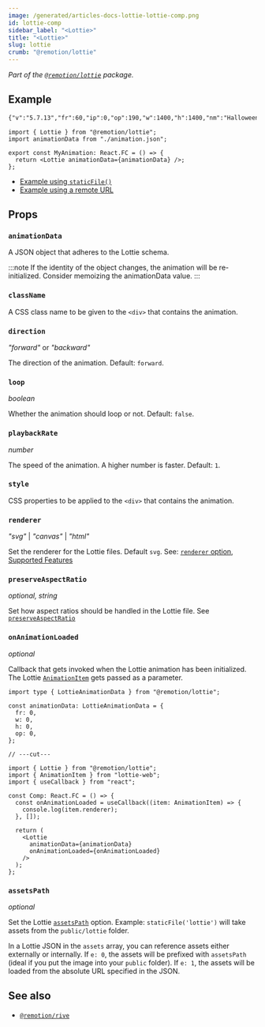 ```yaml
---
image: /generated/articles-docs-lottie-lottie-comp.png
id: lottie-comp
sidebar_label: "<Lottie>"
title: "<Lottie>"
slug: lottie
crumb: "@remotion/lottie"
---
```


_Part of the [`@remotion/lottie`](/docs/lottie) package._

## Example

```txt title="animation.json"
{"v":"5.7.13","fr":60,"ip":0,"op":190,"w":1400,"h":1400,"nm":"Halloween4","ddd":0,"assets":[],"layers":[{"ddd":0,"ind":1,"ty":4,"nm":"syes2 Outlines","sr":1,"ks":{"o":{"a":1,"k":[{"i":{"x":[0.667],"y":[1]},"o":{"x":[0.333],"y":[0]},"t":81,"s":[0]},{"i":{"x":[0.833],"y":[1]},"o":{"x":[0.167],"y":[0]},"t":126,"s":[100]},{"i":{"x":[0.833],"y":[1]},"o":{"x":[0.167],"y":[0]},"t":180,"s":[100]},{"t":189,"s":[0]}],"ix":11},"r":{"a":0,"k":0,"ix":10},"p":{"a":0,"k":[700,700,0],"ix":2,"l":2},"a":{"a":0,"k":[700,700,0],"ix":1,"l":2},"s":{"a":0,"k":[81,81,100],"ix":6,"l":2}},"ao":0,"shapes":[{"ty":"gr","it":[{"ind":0,"ty":"sh","ix":1,"ks":{"a":0,"k":{"i":[[23.598,4.338],[-16.144,12.513],[-14.406,-3.486],[-5.783,-9.989],[5.551,-10.333],[13.41,0.622]],"o":[[13.06,-15.846],[12.84,-9.954],[11.369,2.748],[5.304,9.168],[-6.815,12.675],[-27.865,-1.285]],"v":[[-60.747,25.943],[-16.719,-16.816],[26.301,-32.49],[50.867,-9.75],[55.196,21.422],[18.174,35.354]],"c":true},"ix":2},"nm":"Path 1","mn":"ADBE Vector Shape - Group","hd":false},{"ty":"fl","c":{"a":0,"k":[0.075,0.035000000748,0.071000005685,1],"ix":4},"o":{"a":0,"k":100,"ix":5},"r":1,"bm":0,"nm":"Fill 1","mn":"ADBE Vector Graphic - Fill","hd":false},{"ty":"tr","p":{"a":0,"k":[1016.351,648.256],"ix":2},"a":{"a":0,"k":[0,0],"ix":1},"s":{"a":0,"k":[100,100],"ix":3},"r":{"a":0,"k":0,"ix":6},"o":{"a":0,"k":100,"ix":7},"sk":{"a":0,"k":0,"ix":4},"sa":{"a":0,"k":0,"ix":5},"nm":"Transform"}],"nm":"Group 1","np":2,"cix":2,"bm":0,"ix":1,"mn":"ADBE Vector Group","hd":false},{"ty":"gr","it":[{"ind":0,"ty":"sh","ix":1,"ks":{"a":0,"k":{"i":[[8.588,-5.228],[-0.529,-9.563],[-2.631,-4.201],[-26.415,-19.799],[-0.591,17.05],[11.075,13.562]],"o":[[-8.602,5.235],[0.295,5.194],[17.663,28.208],[8.121,-15.849],[0.646,-18.677],[-11.088,-13.558]],"v":[[-28.393,-48.557],[-43.638,-24.21],[-38.246,-10.278],[32.714,58.061],[43.521,7.485],[31.676,-44.504]],"c":true},"ix":2},"nm":"Path 1","mn":"ADBE Vector Shape - Group","hd":false},{"ty":"fl","c":{"a":0,"k":[0.075,0.035000000748,0.071000005685,1],"ix":4},"o":{"a":0,"k":100,"ix":5},"r":1,"bm":0,"nm":"Fill 1","mn":"ADBE Vector Graphic - Fill","hd":false},{"ty":"tr","p":{"a":0,"k":[868.17,595.655],"ix":2},"a":{"a":0,"k":[0,0],"ix":1},"s":{"a":0,"k":[100,100],"ix":3},"r":{"a":0,"k":0,"ix":6},"o":{"a":0,"k":100,"ix":7},"sk":{"a":0,"k":0,"ix":4},"sa":{"a":0,"k":0,"ix":5},"nm":"Transform"}],"nm":"Group 2","np":2,"cix":2,"bm":0,"ix":2,"mn":"ADBE Vector Group","hd":false}],"ip":0,"op":190,"st":0,"bm":0},{"ddd":0,"ind":2,"ty":4,"nm":"mouth Outlines","sr":1,"ks":{"o":{"a":1,"k":[{"i":{"x":[0.667],"y":[1]},"o":{"x":[0.333],"y":[0]},"t":126,"s":[0]},{"i":{"x":[0.833],"y":[1]},"o":{"x":[0.333],"y":[0]},"t":165,"s":[100]},{"i":{"x":[0.833],"y":[1]},"o":{"x":[0.167],"y":[0]},"t":180,"s":[100]},{"t":189,"s":[0]}],"ix":11},"r":{"a":0,"k":0,"ix":10},"p":{"a":0,"k":[700,700,0],"ix":2,"l":2},"a":{"a":0,"k":[700,700,0],"ix":1,"l":2},"s":{"a":0,"k":[81,81,100],"ix":6,"l":2}},"ao":0,"shapes":[{"ty":"gr","it":[{"ind":0,"ty":"sh","ix":1,"ks":{"a":0,"k":{"i":[[7.317,2.572],[-55.276,18.748],[-3.219,58.553],[13.379,-15.2],[1.988,11.645],[11.29,-14.437],[2.065,14.99],[13.311,-16.182],[4.956,16.23],[8.899,-17.054],[6.334,14.712],[1.491,-17.313],[7.875,10.834],[-1.962,-12.524]],"o":[[22.414,49.865],[55.282,-18.752],[-13.38,15.196],[-1.989,-11.659],[-11.301,14.427],[-6.001,-13.214],[-11.037,17.796],[-9.974,-12.898],[-4.967,18.206],[-8.578,-13.169],[-4.002,17.253],[-7.88,-10.845],[1.974,12.524],[-6.802,-0.536]],"v":[[-120.666,3.985],[16.998,59.13],[120.665,-77.878],[80.514,-32.268],[74.554,-67.213],[40.654,-23.918],[28.508,-66.494],[-8.082,-15.423],[-30.68,-59.515],[-51.564,-6.359],[-73.981,-48.265],[-82.225,3.686],[-105.874,-28.833],[-99.963,8.752]],"c":true},"ix":2},"nm":"Path 1","mn":"ADBE Vector Shape - Group","hd":false},{"ty":"fl","c":{"a":0,"k":[0.075,0.035000000748,0.071000005685,1],"ix":4},"o":{"a":0,"k":100,"ix":5},"r":1,"bm":0,"nm":"Fill 1","mn":"ADBE Vector Graphic - Fill","hd":false},{"ty":"tr","p":{"a":0,"k":[546.778,620.971],"ix":2},"a":{"a":0,"k":[0,0],"ix":1},"s":{"a":0,"k":[100,100],"ix":3},"r":{"a":0,"k":0,"ix":6},"o":{"a":0,"k":100,"ix":7},"sk":{"a":0,"k":0,"ix":4},"sa":{"a":0,"k":0,"ix":5},"nm":"Transform"}],"nm":"Group 1","np":2,"cix":2,"bm":0,"ix":1,"mn":"ADBE Vector Group","hd":false}],"ip":0,"op":190,"st":0,"bm":0},{"ddd":0,"ind":3,"ty":4,"nm":"eyes Outlines","sr":1,"ks":{"o":{"a":1,"k":[{"i":{"x":[0.667],"y":[1]},"o":{"x":[0.333],"y":[0]},"t":45,"s":[0]},{"i":{"x":[0.833],"y":[1]},"o":{"x":[0.333],"y":[0]},"t":90,"s":[100]},{"i":{"x":[0.833],"y":[1]},"o":{"x":[0.167],"y":[0]},"t":180,"s":[100]},{"t":189,"s":[0]}],"ix":11},"r":{"a":0,"k":0,"ix":10},"p":{"a":0,"k":[700,700,0],"ix":2,"l":2},"a":{"a":0,"k":[700,700,0],"ix":1,"l":2},"s":{"a":0,"k":[81,81,100],"ix":6,"l":2}},"ao":0,"shapes":[{"ty":"gr","it":[{"ind":0,"ty":"sh","ix":1,"ks":{"a":0,"k":{"i":[[-7.396,4.729],[-19.62,-29.593],[4.757,-6.698],[3.418,0.553],[3.092,1.532],[20.959,-9.584],[5.658,5.583],[-3.349,8.47]],"o":[[31.578,-20.161],[3.851,5.791],[-2.607,3.689],[-3.404,-0.546],[-18.538,-9.155],[-7.691,3.517],[-5.026,-4.942],[3.335,-8.474]],"v":[[-38.476,-16.268],[50.238,0.056],[52.279,22.001],[42.187,26.309],[32.713,22.262],[-29.641,29.118],[-52.01,30.845],[-53.511,6.705]],"c":true},"ix":2},"nm":"Path 1","mn":"ADBE Vector Shape - Group","hd":false},{"ty":"fl","c":{"a":0,"k":[0.075,0.035000000748,0.071000005685,1],"ix":4},"o":{"a":0,"k":100,"ix":5},"r":1,"bm":0,"nm":"Fill 1","mn":"ADBE Vector Graphic - Fill","hd":false},{"ty":"tr","p":{"a":0,"k":[593.479,470.1],"ix":2},"a":{"a":0,"k":[0,0],"ix":1},"s":{"a":0,"k":[100,100],"ix":3},"r":{"a":0,"k":0,"ix":6},"o":{"a":0,"k":100,"ix":7},"sk":{"a":0,"k":0,"ix":4},"sa":{"a":0,"k":0,"ix":5},"nm":"Transform"}],"nm":"Group 1","np":2,"cix":2,"bm":0,"ix":1,"mn":"ADBE Vector Group","hd":false},{"ty":"gr","it":[{"ind":0,"ty":"sh","ix":1,"ks":{"a":0,"k":{"i":[[7.389,-0.306],[10.089,-32.457],[-5.582,-2.562],[-2.79,2.184],[-2.306,2.765],[-20.077,3.744],[-3.576,7.127],[4.767,4.621]],"o":[[-31.53,1.33],[-1.975,6.351],[3.057,1.398],[2.789,-2.191],[13.781,-16.557],[7.361,-1.367],[3.173,-6.334],[-4.775,-4.616]],"v":[[24.553,-38.597],[-47.578,19.949],[-44.355,37.505],[-34.765,35.475],[-27.572,27.482],[27.256,0.095],[46.764,-10.272],[42.601,-29.199]],"c":true},"ix":2},"nm":"Path 1","mn":"ADBE Vector Shape - Group","hd":false},{"ty":"fl","c":{"a":0,"k":[0.075,0.035000000748,0.071000005685,1],"ix":4},"o":{"a":0,"k":100,"ix":5},"r":1,"bm":0,"nm":"Fill 1","mn":"ADBE Vector Graphic - Fill","hd":false},{"ty":"tr","p":{"a":0,"k":[440.244,517.803],"ix":2},"a":{"a":0,"k":[0,0],"ix":1},"s":{"a":0,"k":[100,100],"ix":3},"r":{"a":0,"k":0,"ix":6},"o":{"a":0,"k":100,"ix":7},"sk":{"a":0,"k":0,"ix":4},"sa":{"a":0,"k":0,"ix":5},"nm":"Transform"}],"nm":"Group 2","np":2,"cix":2,"bm":0,"ix":2,"mn":"ADBE Vector Group","hd":false}],"ip":0,"op":190,"st":0,"bm":0},{"ddd":0,"ind":4,"ty":4,"nm":"mouth2 Outlines","sr":1,"ks":{"o":{"a":1,"k":[{"i":{"x":[0.667],"y":[1]},"o":{"x":[0.333],"y":[0]},"t":126,"s":[0]},{"i":{"x":[0.833],"y":[1]},"o":{"x":[0.333],"y":[0]},"t":165,"s":[100]},{"i":{"x":[0.833],"y":[1]},"o":{"x":[0.167],"y":[0]},"t":180,"s":[100]},{"t":189,"s":[0]}],"ix":11},"r":{"a":0,"k":0,"ix":10},"p":{"a":0,"k":[700,700,0],"ix":2,"l":2},"a":{"a":0,"k":[700,700,0],"ix":1,"l":2},"s":{"a":0,"k":[81,81,100],"ix":6,"l":2}},"ao":0,"shapes":[{"ty":"gr","it":[{"ind":0,"ty":"sh","ix":1,"ks":{"a":0,"k":{"i":[[11.047,0.956],[0.35,-0.144],[0.901,-1.041],[0.453,-0.618],[6.272,-1.931],[2.02,4.882],[0.962,4.226],[1.458,0.346],[11.15,-8.673],[-0.171,2.531],[1.951,12.662],[3.18,1.45],[13.157,-7.11],[0.926,1.658],[-0.976,17.147],[1.614,1.247],[12.07,-2.924],[0.343,1.504],[-0.344,14.485],[7.543,12.506],[-22.114,-32.028],[-40.746,1.47],[-15.773,3.874],[-20.658,19.937]],"o":[[-0.372,0.196],[-1.807,0.783],[-0.48,0.584],[-3.758,5.235],[-6.691,2.037],[-1.635,-3.985],[-1.457,-0.333],[-12.07,7.424],[-2.192,1.704],[0.879,-13.049],[-3.256,-1.326],[-12.922,7.606],[-1.69,0.913],[-8.038,-14.387],[-1.649,-1.216],[-11.946,3.538],[-1.422,0.347],[-3.057,-14.063],[-9.542,-10.892],[-13.918,42.095],[22.116,32.017],[15.849,-0.563],[26.731,-6.576],[-11.239,0.395]],"v":[[92.391,39.28],[91.312,39.895],[89.958,40.758],[88.632,42.688],[73.251,56.833],[59.978,46.164],[56.337,33.77],[51.953,32.747],[19.356,61.315],[14.203,58.736],[12.404,19.979],[2.697,15.895],[-36.016,38.817],[-40.639,37.952],[-45.022,-12.052],[-49.907,-15.751],[-85.63,-4.227],[-88.88,-5.848],[-86.097,-49.696],[-111.915,-84.732],[-98.622,33.936],[2.875,83.262],[50.47,75.383],[125.833,40.211]],"c":true},"ix":2},"nm":"Path 1","mn":"ADBE Vector Shape - Group","hd":false},{"ty":"fl","c":{"a":0,"k":[0.075,0.035000000748,0.071000005685,1],"ix":4},"o":{"a":0,"k":100,"ix":5},"r":1,"bm":0,"nm":"Fill 1","mn":"ADBE Vector Graphic - Fill","hd":false},{"ty":"tr","p":{"a":0,"k":[902.385,716.475],"ix":2},"a":{"a":0,"k":[0,0],"ix":1},"s":{"a":0,"k":[100,100],"ix":3},"r":{"a":0,"k":0,"ix":6},"o":{"a":0,"k":100,"ix":7},"sk":{"a":0,"k":0,"ix":4},"sa":{"a":0,"k":0,"ix":5},"nm":"Transform"}],"nm":"Group 1","np":2,"cix":2,"bm":0,"ix":1,"mn":"ADBE Vector Group","hd":false}],"ip":0,"op":190,"st":0,"bm":0},{"ddd":0,"ind":5,"ty":4,"nm":"bag Outlines","sr":1,"ks":{"o":{"a":1,"k":[{"i":{"x":[0.667],"y":[1]},"o":{"x":[0.333],"y":[0]},"t":0,"s":[0]},{"i":{"x":[0.833],"y":[1]},"o":{"x":[0.333],"y":[0]},"t":45,"s":[100]},{"i":{"x":[0.833],"y":[1]},"o":{"x":[0.167],"y":[0]},"t":180,"s":[100]},{"t":189,"s":[0]}],"ix":11},"r":{"a":0,"k":0,"ix":10},"p":{"a":1,"k":[{"i":{"x":0.667,"y":1},"o":{"x":0.333,"y":0},"t":0,"s":[700,856,0],"to":[0,-26,0],"ti":[0,26,0]},{"t":45,"s":[700,700,0]}],"ix":2,"l":2},"a":{"a":0,"k":[700,700,0],"ix":1,"l":2},"s":{"a":0,"k":[81,81,100],"ix":6,"l":2}},"ao":0,"shapes":[{"ty":"gr","it":[{"ind":0,"ty":"sh","ix":1,"ks":{"a":0,"k":{"i":[[0,0],[8.615,2.583]],"o":[[-8.625,-2.576],[0,0]],"v":[[12.924,3.867],[-12.924,-3.867]],"c":false},"ix":2},"nm":"Path 1","mn":"ADBE Vector Shape - Group","hd":false},{"ty":"st","c":{"a":0,"k":[0.075,0.035000000748,0.071000005685,1],"ix":3},"o":{"a":0,"k":100,"ix":4},"w":{"a":0,"k":0.5,"ix":5},"lc":2,"lj":1,"ml":10,"bm":0,"nm":"Stroke 1","mn":"ADBE Vector Graphic - Stroke","hd":false},{"ty":"tr","p":{"a":0,"k":[600.913,847.655],"ix":2},"a":{"a":0,"k":[0,0],"ix":1},"s":{"a":0,"k":[100,100],"ix":3},"r":{"a":0,"k":0,"ix":6},"o":{"a":0,"k":100,"ix":7},"sk":{"a":0,"k":0,"ix":4},"sa":{"a":0,"k":0,"ix":5},"nm":"Transform"}],"nm":"Group 1","np":2,"cix":2,"bm":0,"ix":1,"mn":"ADBE Vector Group","hd":false},{"ty":"gr","it":[{"ind":0,"ty":"sh","ix":1,"ks":{"a":0,"k":{"i":[[0,0],[0.526,16.058]],"o":[[-3.854,-15.354],[0,0]],"v":[[3.306,23.664],[-3.306,-23.663]],"c":false},"ix":2},"nm":"Path 1","mn":"ADBE Vector Shape - Group","hd":false},{"ty":"st","c":{"a":0,"k":[0.075,0.035000000748,0.071000005685,1],"ix":3},"o":{"a":0,"k":100,"ix":4},"w":{"a":0,"k":0.5,"ix":5},"lc":2,"lj":1,"ml":10,"bm":0,"nm":"Stroke 1","mn":"ADBE Vector Graphic - Stroke","hd":false},{"ty":"tr","p":{"a":0,"k":[637.784,816.297],"ix":2},"a":{"a":0,"k":[0,0],"ix":1},"s":{"a":0,"k":[100,100],"ix":3},"r":{"a":0,"k":0,"ix":6},"o":{"a":0,"k":100,"ix":7},"sk":{"a":0,"k":0,"ix":4},"sa":{"a":0,"k":0,"ix":5},"nm":"Transform"}],"nm":"Group 2","np":2,"cix":2,"bm":0,"ix":2,"mn":"ADBE Vector Group","hd":false},{"ty":"gr","it":[{"ind":0,"ty":"sh","ix":1,"ks":{"a":0,"k":{"i":[[0,0],[1.099,64.303]],"o":[[8.364,-64.161],[0,0]],"v":[[-33.274,90.516],[32.175,-90.516]],"c":false},"ix":2},"nm":"Path 1","mn":"ADBE Vector Shape - Group","hd":false},{"ty":"st","c":{"a":0,"k":[0.075,0.035000000748,0.071000005685,1],"ix":3},"o":{"a":0,"k":100,"ix":4},"w":{"a":0,"k":0.5,"ix":5},"lc":2,"lj":1,"ml":10,"bm":0,"nm":"Stroke 1","mn":"ADBE Vector Graphic - Stroke","hd":false},{"ty":"tr","p":{"a":0,"k":[704.139,727.834],"ix":2},"a":{"a":0,"k":[0,0],"ix":1},"s":{"a":0,"k":[100,100],"ix":3},"r":{"a":0,"k":0,"ix":6},"o":{"a":0,"k":100,"ix":7},"sk":{"a":0,"k":0,"ix":4},"sa":{"a":0,"k":0,"ix":5},"nm":"Transform"}],"nm":"Group 3","np":2,"cix":2,"bm":0,"ix":3,"mn":"ADBE Vector Group","hd":false},{"ty":"gr","it":[{"ind":0,"ty":"sh","ix":1,"ks":{"a":0,"k":{"i":[[0,0],[-17.84,-0.216]],"o":[[12.329,-13.789],[0,0]],"v":[[-24.055,10.932],[24.055,-10.716]],"c":false},"ix":2},"nm":"Path 1","mn":"ADBE Vector Shape - Group","hd":false},{"ty":"st","c":{"a":0,"k":[0.075,0.035000000748,0.071000005685,1],"ix":3},"o":{"a":0,"k":100,"ix":4},"w":{"a":0,"k":0.5,"ix":5},"lc":2,"lj":1,"ml":10,"bm":0,"nm":"Stroke 1","mn":"ADBE Vector Graphic - Stroke","hd":false},{"ty":"tr","p":{"a":0,"k":[631.898,872.32],"ix":2},"a":{"a":0,"k":[0,0],"ix":1},"s":{"a":0,"k":[100,100],"ix":3},"r":{"a":0,"k":0,"ix":6},"o":{"a":0,"k":100,"ix":7},"sk":{"a":0,"k":0,"ix":4},"sa":{"a":0,"k":0,"ix":5},"nm":"Transform"}],"nm":"Group 4","np":2,"cix":2,"bm":0,"ix":4,"mn":"ADBE Vector Group","hd":false},{"ty":"gr","it":[{"ind":0,"ty":"sh","ix":1,"ks":{"a":0,"k":{"i":[[-72.516,-64.379],[37.905,51.972],[-22.914,63.997],[-5.819,-16.495]],"o":[[-59.257,-20.067],[-37.908,-51.984],[-3.878,17.642],[57.508,162.522]],"v":[[104.068,147.081],[-49.833,42.111],[-81.154,-147.081],[-71.512,-95.847]],"c":true},"ix":2},"nm":"Path 1","mn":"ADBE Vector Shape - Group","hd":false},{"ty":"fl","c":{"a":0,"k":[0.969000004787,0.741000007181,0.118000000598,1],"ix":4},"o":{"a":0,"k":100,"ix":5},"r":1,"bm":0,"nm":"Fill 1","mn":"ADBE Vector Graphic - Fill","hd":false},{"ty":"tr","p":{"a":0,"k":[427.43,668.832],"ix":2},"a":{"a":0,"k":[0,0],"ix":1},"s":{"a":0,"k":[100,100],"ix":3},"r":{"a":0,"k":0,"ix":6},"o":{"a":0,"k":100,"ix":7},"sk":{"a":0,"k":0,"ix":4},"sa":{"a":0,"k":0,"ix":5},"nm":"Transform"}],"nm":"Group 5","np":2,"cix":2,"bm":0,"ix":5,"mn":"ADBE Vector Group","hd":false},{"ty":"gr","it":[{"ind":0,"ty":"sh","ix":1,"ks":{"a":0,"k":{"i":[[8.866,-6.495],[0.807,-32.509],[-9.164,1.806],[-6.173,-2.765],[-5.894,5.98],[-2.047,7.553],[-2.082,-1.941],[-6.777,11.777],[5.942,8.88],[9.147,5.476],[5.053,9.556]],"o":[[-19.38,31.237],[8.961,-0.348],[7.598,-1.507],[5.99,2.686],[5.901,-5.981],[3.091,0.23],[7.722,7.206],[6.781,-11.763],[-5.926,-8.869],[-9.142,-5.468],[-10.992,6.035]],"v":[[-27.619,-40.056],[-58.87,58.621],[-34.688,41.174],[-17.901,51.129],[2.76,44.279],[14.133,22.897],[20.859,27.953],[52.089,16.019],[51.238,-17.908],[26.651,-37.659],[3.237,-58.622]],"c":true},"ix":2},"nm":"Path 1","mn":"ADBE Vector Shape - Group","hd":false},{"ty":"fl","c":{"a":0,"k":[0.969000004787,0.573000021542,0.118000000598,1],"ix":4},"o":{"a":0,"k":100,"ix":5},"r":1,"bm":0,"nm":"Fill 1","mn":"ADBE Vector Graphic - Fill","hd":false},{"ty":"tr","p":{"a":0,"k":[641.742,907.073],"ix":2},"a":{"a":0,"k":[0,0],"ix":1},"s":{"a":0,"k":[100,100],"ix":3},"r":{"a":0,"k":0,"ix":6},"o":{"a":0,"k":100,"ix":7},"sk":{"a":0,"k":0,"ix":4},"sa":{"a":0,"k":0,"ix":5},"nm":"Transform"}],"nm":"Group 6","np":2,"cix":2,"bm":0,"ix":6,"mn":"ADBE Vector Group","hd":false},{"ty":"gr","it":[{"ind":0,"ty":"sh","ix":1,"ks":{"a":0,"k":{"i":[[2.706,-1.381],[21.725,-6.242],[38.98,-2.594],[62.052,20.984],[-17.443,-15.86],[-18.995,-4.791],[-31.264,-1.11],[-15.794,2.006],[-8.282,1.082],[-8.244,1.997],[-14.345,4.732],[-12.963,34.525]],"o":[[-20.445,10.397],[-38.118,10.974],[-65.457,4.355],[14.777,20.992],[18.635,6.042],[30.146,7.602],[15.774,0.559],[8.275,-1.041],[8.346,-1.093],[14.579,-3.52],[16.955,-25.265],[-2.679,1.45]],"v":[[183.763,-52.337],[120.274,-27.564],[3.519,-8.568],[-191.806,-29.773],[-143.147,25.428],[-86.776,41.949],[5.462,56.126],[52.876,54.071],[77.711,51.585],[102.617,46.854],[145.888,33.926],[191.806,-56.686]],"c":true},"ix":2},"nm":"Path 1","mn":"ADBE Vector Shape - Group","hd":false},{"ty":"fl","c":{"a":0,"k":[0.969000004787,0.486000001197,0.118000000598,1],"ix":4},"o":{"a":0,"k":100,"ix":5},"r":1,"bm":0,"nm":"Fill 1","mn":"ADBE Vector Graphic - Fill","hd":false},{"ty":"tr","p":{"a":0,"k":[558.172,763.575],"ix":2},"a":{"a":0,"k":[0,0],"ix":1},"s":{"a":0,"k":[100,100],"ix":3},"r":{"a":0,"k":0,"ix":6},"o":{"a":0,"k":100,"ix":7},"sk":{"a":0,"k":0,"ix":4},"sa":{"a":0,"k":0,"ix":5},"nm":"Transform"}],"nm":"Group 7","np":2,"cix":2,"bm":0,"ix":7,"mn":"ADBE Vector Group","hd":false},{"ty":"gr","it":[{"ind":0,"ty":"sh","ix":1,"ks":{"a":0,"k":{"i":[[0.748,-0.652],[19.6,-12.887],[20.15,-8.227],[41.021,-7.313],[73.322,12.96],[-8.701,-28.13],[-39.795,-2.524],[-20.201,0.653],[-21.125,2.373],[-39.801,16.604],[-30.398,23.646],[0.989,16.027],[8.238,24.08]],"o":[[-17.766,15.702],[-18.505,12.164],[-39.189,16.01],[-74.343,13.262],[0.8,26.411],[37.653,12.489],[20.094,1.275],[21.101,-0.669],[42.017,-4.706],[34.875,-14.564],[0.812,-15.688],[-1.539,-25.339],[-0.742,0.664]],"v":[[220.406,-106.169],[164.566,-62.793],[106.49,-32.732],[-14.375,1.923],[-238.266,2.747],[-224.433,84.76],[-107.675,106.689],[-47.182,107.517],[15.997,104.673],[139.501,72.388],[237.441,14.158],[237.277,-33.444],[222.604,-108.169]],"c":true},"ix":2},"nm":"Path 1","mn":"ADBE Vector Shape - Group","hd":false},{"ty":"fl","c":{"a":0,"k":[0.969000004787,0.486000001197,0.118000000598,1],"ix":4},"o":{"a":0,"k":100,"ix":5},"r":1,"bm":0,"nm":"Fill 1","mn":"ADBE Vector Graphic - Fill","hd":false},{"ty":"tr","p":{"a":0,"k":[542.572,550.63],"ix":2},"a":{"a":0,"k":[0,0],"ix":1},"s":{"a":0,"k":[100,100],"ix":3},"r":{"a":0,"k":0,"ix":6},"o":{"a":0,"k":100,"ix":7},"sk":{"a":0,"k":0,"ix":4},"sa":{"a":0,"k":0,"ix":5},"nm":"Transform"}],"nm":"Group 8","np":2,"cix":2,"bm":0,"ix":8,"mn":"ADBE Vector Group","hd":false},{"ty":"gr","it":[{"ind":0,"ty":"sh","ix":1,"ks":{"a":0,"k":{"i":[[9.862,-7.646],[15.162,-9.48],[14.464,-6.695],[49.288,-2.895],[6.052,-24.753],[-35.318,7.701],[-36.026,14.11],[-34.972,21.448],[-17.442,14.956],[37.615,7.42]],"o":[[-14.238,11.061],[-13.668,8.54],[-45.751,21.155],[-11.582,20.861],[35.689,-0.331],[37.475,-8.161],[37.547,-14.702],[19.531,-11.998],[-25.779,-21.221],[-9.365,8.622]],"v":[[66.742,-67.805],[22.932,-36.272],[-19.341,-13.46],[-163.892,23.572],[-190.781,92.214],[-83.967,80.871],[25.104,43.829],[135.152,-7.765],[190.781,-48.005],[95.693,-92.214]],"c":true},"ix":2},"nm":"Path 1","mn":"ADBE Vector Shape - Group","hd":false},{"ty":"fl","c":{"a":0,"k":[0.969000004787,0.486000001197,0.118000000598,1],"ix":4},"o":{"a":0,"k":100,"ix":5},"r":1,"bm":0,"nm":"Fill 1","mn":"ADBE Vector Graphic - Fill","hd":false},{"ty":"tr","p":{"a":0,"k":[503.056,384.674],"ix":2},"a":{"a":0,"k":[0,0],"ix":1},"s":{"a":0,"k":[100,100],"ix":3},"r":{"a":0,"k":0,"ix":6},"o":{"a":0,"k":100,"ix":7},"sk":{"a":0,"k":0,"ix":4},"sa":{"a":0,"k":0,"ix":5},"nm":"Transform"}],"nm":"Group 9","np":2,"cix":2,"bm":0,"ix":9,"mn":"ADBE Vector Group","hd":false},{"ty":"gr","it":[{"ind":0,"ty":"sh","ix":1,"ks":{"a":0,"k":{"i":[[-10.58,3.984],[-17.896,10.432],[-2.689,1.697],[5.496,-1.099],[24.656,-19.862]],"o":[[19.116,-7.21],[2.745,-1.604],[-5.334,0.838],[-27.679,5.571],[10.803,-3.068]],"v":[[-15.85,10.457],[39.872,-15.909],[47.944,-20.956],[31.738,-18.081],[-47.943,20.956]],"c":true},"ix":2},"nm":"Path 1","mn":"ADBE Vector Shape - Group","hd":false},{"ty":"fl","c":{"a":0,"k":[0.969000004787,0.486000001197,0.118000000598,1],"ix":4},"o":{"a":0,"k":100,"ix":5},"r":1,"bm":0,"nm":"Fill 1","mn":"ADBE Vector Graphic - Fill","hd":false},{"ty":"tr","p":{"a":0,"k":[449.376,312.701],"ix":2},"a":{"a":0,"k":[0,0],"ix":1},"s":{"a":0,"k":[100,100],"ix":3},"r":{"a":0,"k":0,"ix":6},"o":{"a":0,"k":100,"ix":7},"sk":{"a":0,"k":0,"ix":4},"sa":{"a":0,"k":0,"ix":5},"nm":"Transform"}],"nm":"Group 10","np":2,"cix":2,"bm":0,"ix":10,"mn":"ADBE Vector Group","hd":false},{"ty":"gr","it":[{"ind":0,"ty":"sh","ix":1,"ks":{"a":0,"k":{"i":[[68.181,130.869],[-122.563,24.684],[-7.989,-131.206],[60.967,-5.235]],"o":[[-101.686,-195.127],[193.949,-39.041],[11.013,180.573],[-78.881,6.774]],"v":[[-173.28,128.982],[-34.783,-271.169],[263.953,-48.596],[104.049,303.437]],"c":true},"ix":2},"nm":"Path 1","mn":"ADBE Vector Shape - Group","hd":false},{"ty":"fl","c":{"a":0,"k":[0.969000004787,0.573000021542,0.118000000598,1],"ix":4},"o":{"a":0,"k":100,"ix":5},"r":1,"bm":0,"nm":"Fill 1","mn":"ADBE Vector Graphic - Fill","hd":false},{"ty":"tr","p":{"a":0,"k":[515.896,565.783],"ix":2},"a":{"a":0,"k":[0,0],"ix":1},"s":{"a":0,"k":[100,100],"ix":3},"r":{"a":0,"k":0,"ix":6},"o":{"a":0,"k":100,"ix":7},"sk":{"a":0,"k":0,"ix":4},"sa":{"a":0,"k":0,"ix":5},"nm":"Transform"}],"nm":"Group 11","np":2,"cix":2,"bm":0,"ix":11,"mn":"ADBE Vector Group","hd":false},{"ty":"gr","it":[{"ind":0,"ty":"sh","ix":1,"ks":{"a":0,"k":{"i":[[0,0],[-6.657,-16.803],[-5.001,-17.299],[20.816,-16.044],[21.149,-15.557],[4.214,-39.152],[-25.488,-28.314]],"o":[[-10.899,14.536],[6.588,16.657],[7.369,25.545],[-20.827,16.059],[-30.987,22.781],[-4.209,39.162],[0,0]],"v":[[55.865,-207.393],[48.834,-155.371],[75.162,-109.187],[44.99,-40.176],[-22.044,0.364],[-78.322,99.446],[-44.264,207.393]],"c":false},"ix":2},"nm":"Path 1","mn":"ADBE Vector Shape - Group","hd":false},{"ty":"st","c":{"a":0,"k":[0.075,0.035000000748,0.071000005685,1],"ix":3},"o":{"a":0,"k":100,"ix":4},"w":{"a":0,"k":0.5,"ix":5},"lc":2,"lj":1,"ml":10,"bm":0,"nm":"Stroke 1","mn":"ADBE Vector Graphic - Stroke","hd":false},{"ty":"tr","p":{"a":0,"k":[584.175,1089.951],"ix":2},"a":{"a":0,"k":[0,0],"ix":1},"s":{"a":0,"k":[100,100],"ix":3},"r":{"a":0,"k":0,"ix":6},"o":{"a":0,"k":100,"ix":7},"sk":{"a":0,"k":0,"ix":4},"sa":{"a":0,"k":0,"ix":5},"nm":"Transform"}],"nm":"Group 12","np":2,"cix":2,"bm":0,"ix":12,"mn":"ADBE Vector Group","hd":false}],"ip":0,"op":190,"st":0,"bm":0},{"ddd":0,"ind":6,"ty":4,"nm":"bag2 Outlines","sr":1,"ks":{"o":{"a":1,"k":[{"i":{"x":[0.667],"y":[1]},"o":{"x":[0.333],"y":[0]},"t":0,"s":[0]},{"i":{"x":[0.78],"y":[17.742]},"o":{"x":[0.318],"y":[0]},"t":45,"s":[100]},{"i":{"x":[0.722],"y":[1]},"o":{"x":[0.385],"y":[0.02]},"t":180,"s":[100]},{"t":189,"s":[0]}],"ix":11},"r":{"a":0,"k":0,"ix":10},"p":{"a":1,"k":[{"i":{"x":0.667,"y":1},"o":{"x":0.333,"y":0},"t":0,"s":[700,856,0],"to":[0,-26,0],"ti":[0,26,0]},{"i":{"x":0.667,"y":0.667},"o":{"x":0.333,"y":0.333},"t":45,"s":[700,700,0],"to":[0,0,0],"ti":[0,0,0]},{"t":180,"s":[700,700,0]}],"ix":2,"l":2},"a":{"a":0,"k":[700,700,0],"ix":1,"l":2},"s":{"a":0,"k":[81,81,100],"ix":6,"l":2}},"ao":0,"shapes":[{"ty":"gr","it":[{"ind":0,"ty":"sh","ix":1,"ks":{"a":0,"k":{"i":[[0,0],[2.9,-19.847],[4.72,-18.521],[28.38,8.632],[28.418,9.365],[25.324,-26.216],[-8.571,-47.938]],"o":[[-18.212,0.265],[-2.865,19.662],[-7.008,27.384],[-28.382,-8.639],[-41.631,-13.695],[-25.315,26.209],[0,0]],"v":[[164.64,-110.647],[129.617,-77.27],[129.253,-14.616],[63.143,8.512],[-22.154,-27.992],[-129.267,-7.969],[-156.069,110.647]],"c":false},"ix":2},"nm":"Path 1","mn":"ADBE Vector Shape - Group","hd":false},{"ty":"st","c":{"a":0,"k":[0.075,0.035000000748,0.071000005685,1],"ix":3},"o":{"a":0,"k":100,"ix":4},"w":{"a":0,"k":0.5,"ix":5},"lc":2,"lj":1,"ml":10,"bm":0,"nm":"Stroke 1","mn":"ADBE Vector Graphic - Stroke","hd":false},{"ty":"tr","p":{"a":0,"k":[639.495,1092.547],"ix":2},"a":{"a":0,"k":[0,0],"ix":1},"s":{"a":0,"k":[100,100],"ix":3},"r":{"a":0,"k":0,"ix":6},"o":{"a":0,"k":100,"ix":7},"sk":{"a":0,"k":0,"ix":4},"sa":{"a":0,"k":0,"ix":5},"nm":"Transform"}],"nm":"Group 1","np":2,"cix":2,"bm":0,"ix":1,"mn":"ADBE Vector Group","hd":false},{"ty":"gr","it":[{"ind":0,"ty":"sh","ix":1,"ks":{"a":0,"k":{"i":[[0,0],[-20.659,-6.039],[-4.555,2.608]],"o":[[15.608,15.265],[4.925,1.443],[0,0]],"v":[[-35.229,-17.546],[20.205,15.021],[35.229,14.938]],"c":false},"ix":2},"nm":"Path 1","mn":"ADBE Vector Shape - Group","hd":false},{"ty":"st","c":{"a":0,"k":[0.075,0.035000000748,0.071000005685,1],"ix":3},"o":{"a":0,"k":100,"ix":4},"w":{"a":0,"k":0.5,"ix":5},"lc":2,"lj":1,"ml":10,"bm":0,"nm":"Stroke 1","mn":"ADBE Vector Graphic - Stroke","hd":false},{"ty":"tr","p":{"a":0,"k":[792.133,965.742],"ix":2},"a":{"a":0,"k":[0,0],"ix":1},"s":{"a":0,"k":[100,100],"ix":3},"r":{"a":0,"k":0,"ix":6},"o":{"a":0,"k":100,"ix":7},"sk":{"a":0,"k":0,"ix":4},"sa":{"a":0,"k":0,"ix":5},"nm":"Transform"}],"nm":"Group 2","np":2,"cix":2,"bm":0,"ix":2,"mn":"ADBE Vector Group","hd":false},{"ty":"gr","it":[{"ind":0,"ty":"sh","ix":1,"ks":{"a":0,"k":{"i":[[9.858,3.47],[17.243,-8.645],[3.813,-4.953],[-4.074,-4.7],[-5.792,1.062],[-5.826,0.742],[0.351,-6.849],[-6.644,-2.504],[-11.081,3.28],[-1.257,-5.475],[-5.786,-0.838],[-4.259,7.714],[-3.318,-3.5],[-4.519,1.972],[1.36,7.403],[0,0]],"o":[[-17.656,7.846],[-5.682,2.852],[-3.827,4.947],[3.738,4.317],[5.757,-1.085],[-3.366,6.056],[-0.329,6.843],[10.737,4.06],[-1.065,5.54],[1.257,5.503],[8.964,1.288],[1.545,4.493],[3.311,3.497],[7.166,-3.106],[0,0],[-16.289,-4.706]],"v":[[7.867,-55.071],[-44.488,-30.333],[-59.843,-19.486],[-60.737,-2.43],[-44.482,1.496],[-27.445,-2.773],[-34.425,16.51],[-24.717,33.315],[7.585,23.906],[6.72,40.64],[17.966,52.221],[37.813,36.867],[44.305,49.521],[57.646,53.1],[63.232,32.915],[49.705,-40.336]],"c":true},"ix":2},"nm":"Path 1","mn":"ADBE Vector Shape - Group","hd":false},{"ty":"fl","c":{"a":0,"k":[0.779999976065,0.685999971278,0.745000023935,1],"ix":4},"o":{"a":0,"k":100,"ix":5},"r":1,"bm":0,"nm":"Fill 1","mn":"ADBE Vector Graphic - Fill","hd":false},{"ty":"tr","p":{"a":0,"k":[770.767,992.317],"ix":2},"a":{"a":0,"k":[0,0],"ix":1},"s":{"a":0,"k":[100,100],"ix":3},"r":{"a":0,"k":0,"ix":6},"o":{"a":0,"k":100,"ix":7},"sk":{"a":0,"k":0,"ix":4},"sa":{"a":0,"k":0,"ix":5},"nm":"Transform"}],"nm":"Group 3","np":2,"cix":2,"bm":0,"ix":3,"mn":"ADBE Vector Group","hd":false},{"ty":"gr","it":[{"ind":0,"ty":"sh","ix":1,"ks":{"a":0,"k":{"i":[[-1.264,11.84],[1.93,23.118],[13.493,13.685],[10.346,3.167],[10.326,3.541],[9.885,5.272],[8.182,6.179],[9.425,15.3],[4.871,24.347],[-2.315,-37.671],[-9.584,-12.916],[-13.692,-9.651],[-13.864,-14.488],[-3.757,-8.097],[-1.353,-9.519],[1.306,-18.467],[-26.827,8.697]],"o":[[2.445,-22.702],[-1.67,-20.133],[-7.701,-7.809],[-10.435,-3.181],[-10.566,-3.634],[-8.994,-4.796],[-14.117,-10.653],[-12.745,-20.771],[-7.976,37.612],[4.699,15.124],[10.112,13.633],[15.966,11.257],[6.079,6.352],[4.026,8.652],[2.631,18.466],[22.761,1.02],[-1.841,-11.668]],"v":[[94.696,116.621],[104.932,49.041],[79.299,-2.088],[52.858,-18.147],[21.387,-26.947],[-9.246,-40.487],[-35.476,-56.409],[-70.828,-96.2],[-96.852,-164.882],[-104.546,-50.295],[-82.933,-7.962],[-46.646,27.699],[2.062,59.445],[16.928,81.162],[24.142,108.549],[20.342,163.862],[95.658,152.094]],"c":true},"ix":2},"nm":"Path 1","mn":"ADBE Vector Shape - Group","hd":false},{"ty":"fl","c":{"a":0,"k":[0.877999997606,0.827000038297,0.859000052658,1],"ix":4},"o":{"a":0,"k":100,"ix":5},"r":1,"bm":0,"nm":"Fill 1","mn":"ADBE Vector Graphic - Fill","hd":false},{"ty":"tr","p":{"a":0,"k":[805.701,815.953],"ix":2},"a":{"a":0,"k":[0,0],"ix":1},"s":{"a":0,"k":[100,100],"ix":3},"r":{"a":0,"k":0,"ix":6},"o":{"a":0,"k":100,"ix":7},"sk":{"a":0,"k":0,"ix":4},"sa":{"a":0,"k":0,"ix":5},"nm":"Transform"}],"nm":"Group 4","np":2,"cix":2,"bm":0,"ix":4,"mn":"ADBE Vector Group","hd":false},{"ty":"gr","it":[{"ind":0,"ty":"sh","ix":1,"ks":{"a":0,"k":{"i":[[-0.329,13.641],[9.652,21.99],[14.942,14.567],[23.131,3.833],[23.324,10.143],[10.106,6],[7.831,5.805],[8.464,19.542],[-1.854,13.761],[1.209,-2.508],[4.967,-18.82],[-21.015,-26.528],[-16.592,-8.916],[-10.532,-3.988],[-10.339,-2.717],[-8.402,-6.437],[-5.482,-7.296],[0.996,-20.573],[1.085,-22.073],[-1.237,-8.089],[-33.45,25.94]],"o":[[0.611,-24.158],[-8.601,-19.587],[-17.017,-16.578],[-24.862,-4.119],[-10.786,-4.696],[-8.367,-4.954],[-16.715,-12.387],[-5.654,-13.036],[-1.25,2.456],[-8.415,17.233],[4.816,34.22],[11.961,15.124],[9.947,5.338],[10.016,3.796],[10.03,2.639],[7.179,5.493],[11.934,15.908],[-1.072,22.11],[-0.432,8.306],[33.945,-12.147],[1.992,-13.4]],"v":[[151.85,98.104],[140.515,27.526],[103.603,-23.641],[42.474,-55.63],[-30.21,-74.097],[-60.946,-91.103],[-85.444,-106.918],[-123.064,-155.331],[-128.78,-196.073],[-132.51,-188.67],[-152.461,-134.365],[-114.882,-39.909],[-71.821,-5.051],[-41.181,9.263],[-10.438,18.056],[17.976,30.501],[36.964,50.554],[54.675,106.408],[43.662,171.444],[44.961,196.073],[147.811,138.576]],"c":true},"ix":2},"nm":"Path 1","mn":"ADBE Vector Shape - Group","hd":false},{"ty":"fl","c":{"a":0,"k":[0.877999997606,0.827000038297,0.859000052658,1],"ix":4},"o":{"a":0,"k":100,"ix":5},"r":1,"bm":0,"nm":"Fill 1","mn":"ADBE Vector Graphic - Fill","hd":false},{"ty":"tr","p":{"a":0,"k":[865.211,768.92],"ix":2},"a":{"a":0,"k":[0,0],"ix":1},"s":{"a":0,"k":[100,100],"ix":3},"r":{"a":0,"k":0,"ix":6},"o":{"a":0,"k":100,"ix":7},"sk":{"a":0,"k":0,"ix":4},"sa":{"a":0,"k":0,"ix":5},"nm":"Transform"}],"nm":"Group 5","np":2,"cix":2,"bm":0,"ix":5,"mn":"ADBE Vector Group","hd":false},{"ty":"gr","it":[{"ind":0,"ty":"sh","ix":1,"ks":{"a":0,"k":{"i":[[3.133,6.468],[13.458,13.41],[19.985,11.116],[22.265,2.892],[20.796,9.233],[15.698,16.217],[11.492,19.469],[4.891,15.829],[9.775,-16.896],[0.494,-1.182],[-1.766,-12.098],[-5.778,-9.742],[-9.164,-7.687],[-9.294,-5.403],[-10.175,-4.744],[-11.995,-2.999],[-11.789,-1.695],[-11.116,-5.249],[-13.994,-16.227],[-6.645,-19.882],[1.36,-23.68],[1.038,-7.88],[-18.534,23.1],[-10.297,16.849]],"o":[[-8.45,-17.434],[-16.281,-16.206],[-19.957,-11.088],[-22.315,-2.896],[-20.562,-9.117],[-15.498,-16.007],[-8.354,-14.17],[-11.59,14.028],[0.514,0.849],[-4.74,11.277],[1.663,11.521],[6.176,10.377],[8.307,6.984],[9.721,5.64],[11.239,5.263],[11.562,2.879],[12.077,1.741],[19.16,9.061],[13.363,15.488],[7.487,22.406],[-0.46,7.958],[21.516,-17.779],[13.672,-16.99],[-2.308,-6.856]],"v":[[181.453,64.063],[147.906,17.972],[94.651,-25.354],[29.998,-42.552],[-35.953,-57.333],[-89.656,-98.924],[-131.466,-151.152],[-151.08,-196.35],[-183.114,-149.854],[-182.888,-146.776],[-187.669,-111.379],[-175.359,-79.835],[-153.479,-52.909],[-126.657,-34.851],[-97.213,-18.415],[-62.176,-6.3],[-27.167,0.372],[7.698,9.807],[57.099,48.54],[88.339,101.555],[95.454,172.628],[93.044,196.35],[153.629,134.95],[189.435,84.136]],"c":true},"ix":2},"nm":"Path 1","mn":"ADBE Vector Shape - Group","hd":false},{"ty":"fl","c":{"a":0,"k":[0.877999997606,0.827000038297,0.859000052658,1],"ix":4},"o":{"a":0,"k":100,"ix":5},"r":1,"bm":0,"nm":"Fill 1","mn":"ADBE Vector Graphic - Fill","hd":false},{"ty":"tr","p":{"a":0,"k":[930.297,702.905],"ix":2},"a":{"a":0,"k":[0,0],"ix":1},"s":{"a":0,"k":[100,100],"ix":3},"r":{"a":0,"k":0,"ix":6},"o":{"a":0,"k":100,"ix":7},"sk":{"a":0,"k":0,"ix":4},"sa":{"a":0,"k":0,"ix":5},"nm":"Transform"}],"nm":"Group 6","np":2,"cix":2,"bm":0,"ix":6,"mn":"ADBE Vector Group","hd":false},{"ty":"gr","it":[{"ind":0,"ty":"sh","ix":1,"ks":{"a":0,"k":{"i":[[2.638,0.429],[42.793,6.726],[20.377,8.319],[15.643,12.377],[6.397,6.883],[5.804,8.142],[2.37,9.052],[-1.739,9.062],[0.707,-3.755],[-4.604,-10.68],[-8.299,-8.275],[-8.148,-6.966],[-9.192,-4.871],[-9.055,-3.645],[-10.814,-3.006],[-21.983,-0.186],[-33.222,-6.242],[19.264,21.159],[4.926,-0.498],[20.032,7.089],[15.272,36.222],[44.228,-50.773],[-11.176,-16.865],[-8.725,-9.545],[-10.181,-8.896],[-10.072,-5.378],[-11.096,-2.356],[-22.313,-4.26],[-10.031,-4.634],[-9.096,-6.915],[-13.836,-16.505],[-6.843,-18.04],[12.276,55.008]],"o":[[-42.745,-6.956],[-21.715,-3.4],[-18.17,-7.413],[-7.309,-5.798],[-6.766,-7.255],[-5.331,-7.471],[-2.335,-8.935],[0.72,-3.765],[-2.164,11.575],[4.726,10.961],[7.599,7.553],[7.969,6.801],[8.663,4.59],[10.435,4.201],[21.132,5.877],[33.738,0.285],[-7.597,-26.735],[-4.857,0.931],[-21.276,2.16],[-34.775,-12.308],[-72.595,-8.368],[5.846,19.534],[7.201,10.882],[9.164,10.021],[8.635,7.547],[10.078,5.39],[22.237,4.741],[10.792,2.067],[10.326,4.785],[16.989,12.881],[12.188,14.523],[38.1,-66.58],[-2.61,-0.584]],"v":[[175.772,-9.752],[46.589,-13.695],[-16.663,-31.75],[-67.94,-59.034],[-88.454,-78.177],[-108.3,-100.672],[-120.358,-126.349],[-120.343,-153.529],[-114.806,-152.451],[-111.797,-120.175],[-92.699,-92.411],[-70.09,-69.758],[-44.362,-52.122],[-17.466,-40.714],[14.404,-29.864],[79.317,-20.073],[181.054,-18.445],[140.597,-90.672],[125.937,-88.461],[63.853,-96.357],[-21.815,-169.169],[-195.92,-98.466],[-170.866,-43.57],[-146.642,-13.438],[-117.788,15.206],[-89.923,35.37],[-57.847,46.526],[9.546,56.433],[41.038,65.951],[70.078,83.933],[117.143,128.541],[145.874,177.536],[183.644,-8.216]],"c":true},"ix":2},"nm":"Path 1","mn":"ADBE Vector Shape - Group","hd":false},{"ty":"fl","c":{"a":0,"k":[0.877999997606,0.827000038297,0.859000052658,1],"ix":4},"o":{"a":0,"k":100,"ix":5},"r":1,"bm":0,"nm":"Fill 1","mn":"ADBE Vector Graphic - Fill","hd":false},{"ty":"tr","p":{"a":0,"k":[980.015,599.237],"ix":2},"a":{"a":0,"k":[0,0],"ix":1},"s":{"a":0,"k":[100,100],"ix":3},"r":{"a":0,"k":0,"ix":6},"o":{"a":0,"k":100,"ix":7},"sk":{"a":0,"k":0,"ix":4},"sa":{"a":0,"k":0,"ix":5},"nm":"Transform"}],"nm":"Group 7","np":2,"cix":2,"bm":0,"ix":7,"mn":"ADBE Vector Group","hd":false},{"ty":"gr","it":[{"ind":0,"ty":"sh","ix":1,"ks":{"a":0,"k":{"i":[[-68.084,139.48],[-148.947,-62.867],[129.952,-161.749],[66.604,45.96]],"o":[[59.198,-121.251],[151.696,64.031],[-96.433,120.042],[-54.781,-37.818]],"v":[[-206.553,-119.03],[99.096,-247.12],[144.686,138.579],[-168.034,264.027]],"c":true},"ix":2},"nm":"Path 1","mn":"ADBE Vector Shape - Group","hd":false},{"ty":"fl","c":{"a":0,"k":[0.779999976065,0.685999971278,0.745000023935,1],"ix":4},"o":{"a":0,"k":100,"ix":5},"r":1,"bm":0,"nm":"Fill 1","mn":"ADBE Vector Graphic - Fill","hd":false},{"ty":"tr","p":{"a":0,"k":[939.241,699.276],"ix":2},"a":{"a":0,"k":[0,0],"ix":1},"s":{"a":0,"k":[100,100],"ix":3},"r":{"a":0,"k":0,"ix":6},"o":{"a":0,"k":100,"ix":7},"sk":{"a":0,"k":0,"ix":4},"sa":{"a":0,"k":0,"ix":5},"nm":"Transform"}],"nm":"Group 8","np":2,"cix":2,"bm":0,"ix":8,"mn":"ADBE Vector Group","hd":false}],"ip":0,"op":190,"st":0,"bm":0}],"markers":[]}
```

```tsx title="Animation.tsx"
import { Lottie } from "@remotion/lottie";
import animationData from "./animation.json";

export const MyAnimation: React.FC = () => {
  return <Lottie animationData={animationData} />;
};
```

- [Example using `staticFile()`](/docs/lottie/staticfile)
- [Example using a remote URL](/docs/lottie/remote)

## Props

### `animationData`

A JSON object that adheres to the Lottie schema.

:::note
If the identity of the object changes, the animation will be re-initialized. Consider memoizing the animationData value.
:::

### `className`

A CSS class name to be given to the `<div>` that contains the animation.

### `direction`

_"forward"_ or _"backward"_

The direction of the animation. Default: `forward`.

### `loop`

_boolean_

Whether the animation should loop or not. Default: `false`.

### `playbackRate`

_number_

The speed of the animation. A higher number is faster. Default: `1`.

### `style`

CSS properties to be applied to the `<div>` that contains the animation.

### `renderer`<AvailableFrom v="4.0.105" />

_"svg"_ | _"canvas"_ | _"html"_

Set the renderer for the Lottie files. Default `svg`. See: [`renderer` option](https://github.com/airbnb/lottie-web/wiki/Usage#getting-started), [Supported Features](https://github.com/airbnb/lottie-web/wiki/Features)

### `preserveAspectRatio`<AvailableFrom v="4.0.105" />

_optional, string_

Set how aspect ratios should be handled in the Lottie file.
See [`preserveAspectRatio`](https://github.com/airbnb/lottie-web/wiki/Renderer-Settings#preserveaspectratio)

### `onAnimationLoaded`<AvailableFrom v="3.2.29" />

_optional_

Callback that gets invoked when the Lottie animation has been initialized. The Lottie [`AnimationItem`](https://airbnb.io/lottie/#/web?id=usage-1) gets passed as a parameter.

```tsx twoslash
import type { LottieAnimationData } from "@remotion/lottie";

const animationData: LottieAnimationData = {
  fr: 0,
  w: 0,
  h: 0,
  op: 0,
};

// ---cut---

import { Lottie } from "@remotion/lottie";
import { AnimationItem } from "lottie-web";
import { useCallback } from "react";

const Comp: React.FC = () => {
  const onAnimationLoaded = useCallback((item: AnimationItem) => {
    console.log(item.renderer);
  }, []);

  return (
    <Lottie
      animationData={animationData}
      onAnimationLoaded={onAnimationLoaded}
    />
  );
};
```

### `assetsPath`<AvailableFrom v="4.0.138" />

_optional_

Set the Lottie [`assetsPath`](https://github.com/airbnb/lottie-web/wiki/loadAnimation-options#assetspath) option. Example: `staticFile('lottie')` will take assets from the `public/lottie` folder.

In a Lottie JSON in the `assets` array, you can reference assets either externally or internally. If `e: 0`, the assets will be prefixed with `assetsPath` (ideal if you put the image into your `public` folder). If `e: 1`, the assets will be loaded from the absolute URL specified in the JSON.

## See also

- [`@remotion/rive`](/docs/rive)
